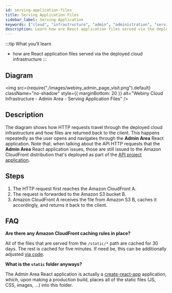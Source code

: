```yaml
---
id: serving-application-files
title: Serving Application Files
sidebar_label: Serving Application
keywords: ["cloud", "infrastructure", "admin", "administration", "serving", "files", "static", "assets"]
description: Learn how are React application files served via the deployed cloud infrastructure.
---
```



:::tip What you’ll learn
- how are React application files served via the deployed cloud infrastructure
:::

## Diagram

<!-- vale off -->

<img
  src={require("./images/webiny_admin_page_visit.png").default}
  className="no-shadow"
  style={{ marginBottom: 20 }}
  alt="Webiny Cloud Infrastructure - Admin Area - Serving Application Files"
/>

<!-- vale on -->

## Description

<!-- vale off -->
The diagram shows how HTTP requests travel through the deployed cloud infrastructure and how files are returned back to the client. This happens repeatedly as the user opens and navigates through the **Admin Area** React application. Note that, when talking about the API HTTP requests that the **Admin Area** React application issues, those are still issued to the Amazon CloudFront distribution that's deployed as part of the [API project application](/docs/key-topics/cloud-infrastructure/api/overview).
<!-- vale on -->

## Steps

1. The HTTP request first reaches the Amazon CloudFront <diagram-letter>A</diagram-letter>.
2. The request is forwarded to the Amazon S3 bucket <diagram-letter>B</diagram-letter>.
3. Amazon CloudFront <diagram-letter>A</diagram-letter> receives the file from Amazon S3 <diagram-letter>B</diagram-letter>, caches it accordingly, and returns it back to the client.

## FAQ

**Are there any Amazon CloudFront caching rules in place?**

All of the files that are served from the `/static/*` path are cached for 30 days. The rest is cached for five minutes. If need be, this can be additionally adjusted [via code](https://github.com/webiny/webiny-js/blob/v5/packages/cwp-template-aws/template/apps/admin/pulumi/cloudfront.ts).

**What is the `static` folder anyways?**

The Admin Area React application is actually a [create-react-app](https://create-react-app.dev/) application, which, upon making a production build, places all of the static files (JS, CSS, images, ...) into this folder.
